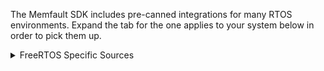 The Memfault SDK includes pre-canned integrations for many RTOS environments.
Expand the tab for the one applies to your system below in order to pick them up.

<details>

<summary> FreeRTOS Specific Sources </summary>

#### Add FreeRTOS Specific Sources To Compilation

```
  ${MEMFAULT_SDK_ROOT}/ports/freertos/src/memfault_core_freertos.c
  ${MEMFAULT_SDK_ROOT}/ports/freertos/memfault_freertos_ram_regions.c
  ${MEMFAULT_SDK_ROOT}/ports/freertos/memfault_metrics_freertos.c
  ${MEMFAULT_SDK_ROOT}/ports/freertos/memfault_panics_freertos.c
```

#### Register Memfault Task Tracing in FreeRTOSConfig.h

```c
//! @file FreeRTOSConfig.h
#pragma once

#include "memfault/ports/freertos_trace.h"
```

> :bulb: While in the file, we recommend using the following settings to catch issues:
  ```
  #define configCHECK_FOR_STACK_OVERFLOW 2
  void vAssertCalled(const char *file, int line);
  #define configASSERT(x) if ((x) == 0) vAssertCalled( __FILE__, __LINE__ )
  ```

#### Initialize FreeRTOS Port on Boot

```diff
#include "memfault/components.h"
+ #include "memfault/ports/freertos.h"

//...

int memfault_platform_boot(void) {
+ memfault_freertos_port_boot();
+
  memfault_build_info_dump();
```

</details>
